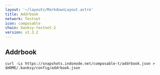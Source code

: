 ```yaml
---
layout: '~/layouts/MarkdownLayout.astro'
title: Addrbook
network: Testnet
icon: composable
chain: banksy-testnet-2
version: v2.3.2
---
```

## Addrbook

```
curl -Ls https://snapshots.indonode.net/composable-t/addrbook.json > $HOME/.banksy/config/addrbook.json
```